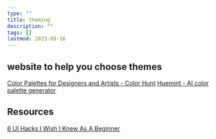 ```yaml
---
type: ""
title: theming
description: ""
tags: []
lastmod: 2023-08-16
---
```


## website to help you choose themes

[Color Palettes for Designers and Artists - Color Hunt](https://colorhunt.co/)
[Huemint - AI color palette generator](https://huemint.com/)

## Resources

[6 UI Hacks I Wish I Knew As A Beginner](https://www.youtube.com/watch?v=88XxC0_zs74)
